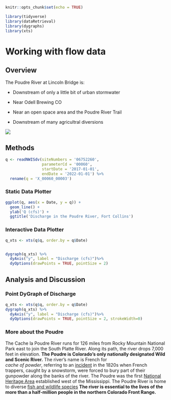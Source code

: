 ```r
knitr::opts_chunk$set(echo = TRUE)

library(tidyverse)
library(dataRetrieval)
library(dygraphs)
library(xts)
```
# Working with flow data


## Overview
The Poudre River at Lincoln Bridge is:

  - Downstream of only a little bit of urban stormwater

  - Near Odell Brewing CO
  
  - Near an open space area and the Poudre River Trail
  
  - Downstream of many agricultral diversions

![](https://waterdata.usgs.gov/nwisweb/local/state/co/text/pics/06752260big.jpg)


## Methods

```r

q <- readNWISdv(siteNumbers = '06752260',
                parameterCd = '00060',
                startDate = '2017-01-01',
                endDate = '2022-01-01') %>%
  rename(q = 'X_00060_00003')


```


### Static Data Plotter

```r
ggplot(q, aes(x = Date, y = q)) + 
  geom_line() + 
  ylab('Q (cfs)') + 
  ggtitle('Discharge in the Poudre River, Fort Collins')

```


### Interactive Data Plotter


```r
q_xts <- xts(q$q, order.by = q$Date)


dygraph(q_xts) %>%
  dyAxis("y", label = "Discharge (cfs)")%>%
  dyOptions(drawPoints = TRUE, pointSize = 2)
```

## Analysis and Discussion

### Point DyGraph of Discharge
```r
q_xts <- xts(q$q, order.by = q$Date)
dygraph(q_xts) %>%
  dyAxis("y", label = "Discharge (cfs)")%>%
  dyOptions(drawPoints = TRUE, pointSize = 2, strokeWidth=0)
```

### More about the Poudre
The Cache la Poudre River runs for 126 miles from Rocky Mountain National Park east to join the South Platte River. Along its path, the river drops 7,000 feet in elevation. **The Poudre is Colorado's only nationally designated Wild and Scenic River.** The river's name is French for  
*cache of powder*, referring to an [incident][id] in the 1820s when French trappers, caught by a snowstorm, were forced to bury part of their gunpowder along the banks of the river. The Poudre was the first [National Heritage Area][id3] established west of the Mississippi. The Poudre River is home to diverse [fish and wildlife species][id2] **The river is essential to the lives of the more than a half-million people in the northern Colorado Front Range.**

[id]: https://poudretrail.org/trail-tour-2/history-of-the-area/#:~:text=The%20Name%3A%20%E2%80%9CCache%20la%20Poudre%E2%80%9D&text=Supplies%20were%20hidden%20in%20a,hiding%20place%20of%20the%20powder)
[id2]:https://poudretrail.org/habitat-wildlife/
[id3]: https://poudreheritage.org/interactive-map/ 
